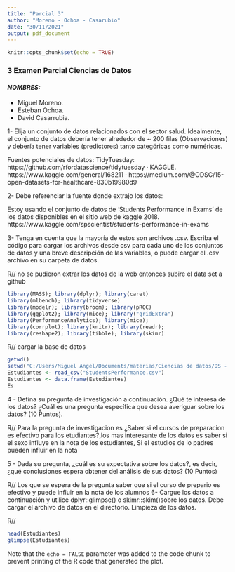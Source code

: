 ```yaml
---
title: "Parcial 3"
author: "Moreno - Ochoa - Casarubio"
date: "30/11/2021"
output: pdf_document
---
```


```r
knitr::opts_chunk$set(echo = TRUE)
```

### 3 Examen Parcial  Ciencias de Datos

#### *NOMBRES:* 
* Miguel Moreno. 
* Esteban Ochoa. 
* David Casarrubia.

1- Elija un conjunto de datos relacionados con el sector salud. Idealmente, el conjunto de datos debería tener alrededor de ~ 200 filas (Observaciones) y debería tener variables (predictores) tanto categóricas como numéricas.

Fuentes potenciales de datos: TidyTuesday: https://github.com/rfordatascience/tidytuesday · KAGGLE. https://www.kaggle.com/general/168211 · https://medium.com/@ODSC/15-open-datasets-for-healthcare-830b19980d9

2- Debe referenciar la fuente donde extrajo los datos:

Estoy usando el conjunto de datos de 'Students Performance in Exams' de los datos disponibles en el sitio web de kaggle 2018. https://www.kaggle.com/spscientist/students-performance-in-exams

3- Tenga en cuenta que la mayoría de estos son archivos .csv. Escriba el código para cargar los archivos desde csv para cada uno de los conjuntos de datos y una breve descripción de las variables, o puede cargar el .csv archivo en su carpeta de datos.

R// no se pudieron extrar los datos de la web entonces subire el data set a github 

```r
library(MASS); library(dplyr); library(caret)
library(mlbench); library(tidyverse)  
library(modelr); library(broom); library(pROC) 
library(ggplot2); library(mice); library("gridExtra")
library(PerformanceAnalytics); library(mice);
library(corrplot); library(knitr); library(readr);
library(reshape2); library(tibble); library(skimr)  
```

R// cargar la base de datos

```r
getwd()
setwd("C:/Users/Miguel Angel/Documents/materias/Ciencias de datos/DS - 2021/tareas en clase/Parcial 3") 
Estudiantes <- read_csv("StudentsPerformance.csv")
Estudiantes <- data.frame(Estudiantes)
Es
```

4 - Defina su pregunta de investigación a continuación. ¿Qué te interesa de los datos? ¿Cuál es una pregunta específica que desea averiguar sobre los datos? (10 Puntos).

R// Para la pregunta de investigacion es ¿Saber si el cursos de preparacion es efectivo para los etudiantes?,los mas interesante de los datos es saber si el sexo influye en la nota de los estudiantes, Si el estudios de lo padres pueden influir en la nota

5 - Dada su pregunta, ¿cuál es su expectativa sobre los datos?, es decir, ¿qué conclusiones espera obtener del análisis de sus datos? (10 Puntos)

R// Los que se espera de la pregunta saber que si el curso de prepario es efectivo y puede influir en la nota de los alumnos 
6- Cargue los datos a continuación y utilice dplyr::glimpse() o skimr::skim()sobre los datos. Debe cargar el archivo de datos en el directorio. Limpieza de los datos. 

R//

```r
head(Estudiantes)
glimpse(Estudiantes)
```

Note that the `echo = FALSE` parameter was added to the code chunk to prevent printing of the R code that generated the plot.
